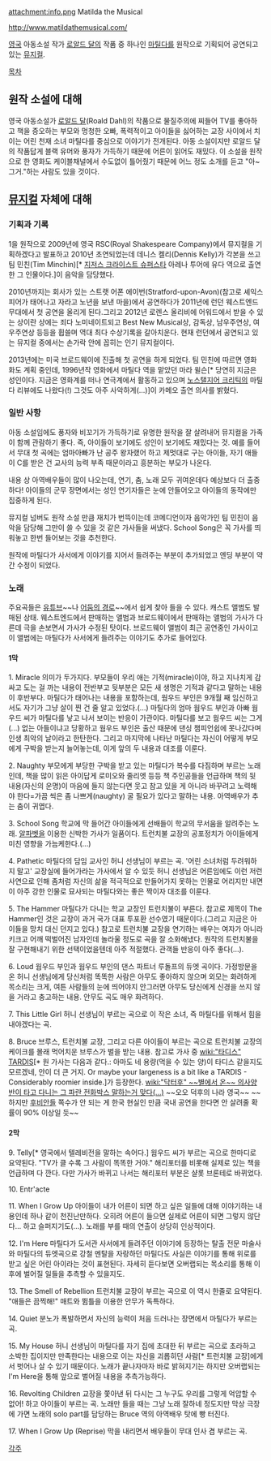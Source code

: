 attachment:info.png
Matilda the Musical

http://www.matildathemusical.com/

[[영국]] 아동소설 작가 [[로알드 달]]의 작품 중 하나인 [[마틸다]]를 원작으로 기획되어 공연되고 있는 [[뮤지컬]]. 
 
[[목차]]

== 원작 소설에 대해 ==
영국 아동소설가 [[로알드 달]](Roald Dahl)의 작품으로 물질주의에 찌들어 TV를 좋아하고 책을 증오하는 부모와 멍청한 오빠, 폭력적이고 아이들을 싫어하는 교장 사이에서 치이는 어린 천재 소녀 마틸다를 중심으로 이야기가 전개된다. 아동 소설이지만 로알드 달의 작품답게 블랙 유머와 풍자가 가득하기 때문에 어른이 읽어도 재밌다. 
이 소설을 원작으로 한 영화도 케이블채널에서 수도없이 틀어줬기 때문에 어느 정도 소개를 듣고 "아~ 그거."하는 사람도 있을 것이다.

== [[뮤지컬]] 자체에 대해 ==
=== 기획과 기록 ===
1을 원작으로 2009년에 영국 RSC(Royal Shakespeare Company)에서 뮤지컬을 기획하겠다고 발표하고 2010년 초연되었는데 데니스 켈리(Dennis Kelly)가 각본을 쓰고 팀 민친(Tim Minchin)[* [[지저스 크라이스트 슈퍼스타]] 아레나 투어에 유다 역으로 출연한 그 인물이다.]이 음악을 담당했다.

2010년까지는 회사가 있는 스트랫 어폰 에이번(Stratford-upon-Avon)(참고로 셰익스피어가 태어나고 자라고 노년을 보낸 마을)에서 공연하다가 2011년에 런던 웨스트엔드 무대에서 첫 공연을 올리게 된다.그리고 2012년 로렌스 올리비에 어워드에서 받을 수 있는 상이란 상에는 죄다 노미네이트되고 Best New Musical상, 감독상, 남우주연상, 여우주연상 등등을 휩쓸며 역대 최다 수상기록을 갈아치운다. 현재 런던에서 공연되고 있는 뮤지컬 중에서는 손가락 안에 꼽히는 인기 뮤지컬이다.

2013년에는 미국 브로드웨이에 진출해 첫 공연을 하게 되었다. 팀 민친에 따르면 영화화도 계획 중인데, 1996년작 영화에서 마틸다 역을 맡았던 마라 윌슨[* 당연히 지금은 성인이다. 지금은 영화계를 떠나 연극계에서 활동하고 있으며 [[노스탤지어 크리틱]]의 마틸다 리뷰에도 나왔다(!) 그것도 아주 사악하게(...)]이 카메오 출연 의사를 밝혔다.
=== 일반 사항 ===
아동 소설임에도 풍자와 비꼬기가 가득하기로 유명한 원작을 잘 살려내어 뮤지컬을 가족이 함께 관람하기 좋다. 즉, 아이들이 보기에도 성인이 보기에도 재밌다는 것. 예를 들어서 무대 첫 곡에는 엄마아빠가 난 공주 왕자랬어 하고 제멋대로 구는 아이들, 자기 애들이 C를 받은 건 교사의 능력 부족 때문이라고 흥분하는 부모가 나온다. 

내용 상 아역배우들이 많이 나오는데, 연기, 춤, 노래 모두 귀여운데다 예상보다 더 출중하다! 아이들의 군무 장면에서는 성인 연기자들은 눈에 안들어오고 아이들의 동작에만 집중하게 된다.

뮤지컬 넘버도 원작 소설 만큼 재치가 번뜩이는데 코메디언이자 음악가인 팀 민친이 음악을 담당해 그만이 쓸 수 있을 것 같은 가사들을 써냈다. School Song은 꼭 가사를 띄워놓고 한번 들어보는 것을 추천한다.

원작에 마틸다가 사서에게 이야기를 지어서 들려주는 부분이 추가되었고 엔딩 부분이 약간 수정이 되었다.  

=== 노래 ===
주요곡들은 [[유튜브]]~~나 [[어둠의 경로]]~~에서 쉽게 찾아 들을 수 있다. 캐스트 앨범도 발매된 상태. 웨스트엔드에서 판매하는 앨범과 브로드웨이에서 판매하는 앨범의 가사가 다른데 극을 손보면서 가사가 수정된 탓이다. 브로드웨이 앨범이 최근 공연중인 가사이고 이 앨범에는 마틸다가 사서에게 들려주는 이야기도 추가로 들어있다.
==== 1막 ====
1. Miracle
의미가 두가지다. 부모들이 우리 애는 기적(miracle)이야, 하고 지나치게 감싸고 도는 걸 까는 내용이 전반부고 뒷부분은 모든 새 생명은 기적과 같다고 말하는 내용이 후반부다. 마틸다가 태어나는 내용을 포함하는데, 웜우드 부인은 9개월 째 임신하고서도 자기가 그냥 살이 찐 건 줄 알고 있었다.(...) 마틸다의 엄마 웜우드 부인과 아빠 웜우드 씨가 마틸다를 낳고 나서 보이는 반응이 가관이다. 마틸다를 보고 웜우드 씨는 그게(...) 없는 아들이냐고 당황하고 웜우드 부인은 출산 때문에 댄싱 챔피언쉽에 못나갔다며 인생 최악의 날이라고 한탄한다. 그리고 마지막에 나타난 마틸다는 자신이 어떻게 부모에게 구박을 받는지 늘어놓는데, 이게 앞의 두 내용과 대조를 이룬다. 

2. Naughty
부모에게 부당한 구박을 받고 있는 마틸다가 복수를 다짐하며 부르는 노래인데, 책을 많이 읽은 아이답게 로미오와 줄리엣 등등 책 주인공들을 언급하며 책의 뒷 내용(자신의 운명)이 마음에 들지 않는다면 웃고 참고 있을 게 아니라 바꾸려고 노력해야 한다=가끔 씩은 좀 나쁘게(naughty) 굴 필요가 있다고 말하는 내용. 아역배우가 추는 춤이 귀엽다.

3. School Song
학교에 막 들어간 아이들에게 선배들이 학교의 무서움을 알려주는 노래. [[알파벳]]을 이용한 신박한 가사가 일품이다. 트런치불 교장의 공포정치가 아이들에게 미친 영향을 가늠케한다.(...) 

4. Pathetic
마틸다의 담임 교사인 허니 선생님이 부르는 곡. '어린 소녀처럼 두려워하지 말고' 교장실에 들어가라는 가사에서 알 수 있듯 허니 선생님은 어른임에도 이런 저런 사연으로 인해 좀처럼 자신의 삶을 적극적으로 만들어가지 못하는 인물로 어리지만 내면이 아주 강한 인물로 묘사되는 마틸다와는 좋은 짝이자 대조를 이룬다.     

5. The Hammer
마틸다가 다니는 학교 교장인 트런치불이 부른다. 참고로 제목이 The Hammer인 것은 교장이 과거 국가 대표 투포환 선수였기 때문이다.(그리고 지금은 아이들을 망치 대신 던지고 있다.) 참고로 트런치불 교장을 연기하는 배우는 여자가 아니라 키크고 어깨 떡벌어진 남자인데 놀라울 정도로 곡을 잘 소화해냈다. 원작의 트런치불을 잘 구현해내기 위한 선택이었을텐데 아주 적절했다. 관객들 반응이 아주 좋다(...).

6. Loud
웜우드 부인과 웜우드 부인의 댄스 파트너 루돌프의 듀엣 곡이다. 가정방문을 온 허니 선생님에게 당신처럼 똑똑한 사람은 아무도 좋아하지 않으며 외모는 화려하게 목소리는 크게, 여튼 사람들의 눈에 띄어야지 안그러면 아무도 당신에게 신경을 쓰지 않을 거라고 충고하는 내용. 안무도 곡도 매우 화려하다.   

7. This Little Girl
허니 선생님이 부르는 곡으로 이 작은 소녀, 즉 마틸다를 위해서 힘을 내야겠다는 곡. 

8. Bruce
브루스, 트런치불 교장, 그리고 다른 아이들이 부르는 곡으로 트런치불 교장의 케이크를 몰래 먹어치운 브루스가 벌을 받는 내용. 참고로 가사 중 [[wiki:"타디스" TARDIS]][* 원 가사는 다음과 같다.: 아마도 네 용량(먹을 수 있는 양)이 타디스 같을지도 모르겠네, 안이 더 큰 거지. Or maybe your largeness is a bit like a TARDIS - Considerably roomier inside.]가 등장한다. [[wiki:"닥터후" ~~별에서 온~~ 의사양반이 타고 다니는 그 파란 전화박스 말하는거 맞다(...)]] ~~오오 덕후의 나라 영국~~ ~~하지만 [[후비안]]들 쪽수가 안 되는 게 한국 현실인 만큼 국내 공연을 한다면 안 살려줄 확률이 90% 이상일 듯~~

==== 2막 ====
9. Telly[* 영국에서 텔레비전을 말하는 속어다.]
웜우드 씨가 부르는 곡으로 한마디로 요약된다. "TV가 클 수록 그 사람이 똑똑한 거야."
해리포터를 비롯해 실제로 있는 책을 언급하며 다 깐다. 다만 가사가 바뀌고 나서는 해리포터 부분은 샬롯 브론테로 바뀌었다.
   
10. Entr'acte

11. When I Grow Up
아이들이 내가 어른이 되면 하고 싶은 일들에 대해 이야기하는 내용인데 하나 같이 천진난만하다. 오히려 어른이 들으면 실제로 어른이 되면 그렇지 않단다... 하고 슬퍼지기도(...). 노래를 부를 때의 연출이 상당히 인상적이다.

12. I'm Here
마틸다가 도서관 사서에게 들려주던 이야기에 등장하는 탈출 전문 마술사와 마틸다의 듀엣곡으로 강철 멘탈을 자랑하던 마틸다도 사실은 이야기를 통해 위로를 받고 싶은 어린 아이라는 것이 표현된다. 자세히 듣다보면 오버랩되는 목소리를 통해 이후에 벌어질 일들을 추측할 수 있을지도.   

13. The Smell of Rebellion
트런치불 교장이 부르는 곡으로 이 역시 한줄로 요약된다. "애들은 끔찍해!" 매트와 뜀틀을 이용한 안무가 독특하다.

14. Quiet
분노가 폭발하면서 자신의 능력이 처음 드러나는 장면에서 마틸다가 부르는 곡. 

15. My House
허니 선생님이 마틸다를 자기 집에 초대한 뒤 부르는 곡으로 초라하고 소박한 집이지만 만족한다는 내용으로 이는 자신을 괴롭히던 사람[* 트런치불 교장]에게서 벗어나 살 수 있기 때문이다. 노래가 끝나자마자 바로 밝혀지기는 하지만 오버랩되는 I'm Here을 통해 앞으로 벌어질 내용을 추측가능하다.

16. Revolting Children
교장을 쫓아낸 뒤 다시는 그 누구도 우리를 그렇게 억압할 수 없어! 하고 아이들이 부르는 곡. 노래만 들을 때는 그냥 노래 잘하네 정도지만 막상 극장에 가면 노래의 solo part를 담당하는 Bruce 역의 아역배우 탓에 빵 터진다.

17. When I Grow Up (Reprise)
막을 내리면서 배우들이 무대 인사 겸 부르는 곡.   

[[각주]]
